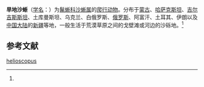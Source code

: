 {{Speciesbox
| name = 旱地沙蜥
| status = 
| status_system = 
| image = Phrynocephalus helioscopus.JPG
| genus = Phrynocephalus
| species = helioscopus
| authority = (Pallas, 1771)<ref name='id4416'>{{cite web| url =http://www.bioinfo.cn/db05/BjdwSpecies.php?action=view&id=4416| title =旱地沙蜥| work =《中国动物物种编目数据库》| publisher =中国科学院微生物研究所| author =中国科学院动物研究所| accessdate =2009-04-11| deadurl =yes| archiveurl =https://web.archive.org/web/20160305001248/http://www.bioinfo.cn/db05/BjdwSpecies.php?action=view&id=4416| archivedate =2016-03-05}}</ref>
| range_map = Phrynocephalus helioscopus distribution.png
}}

'''旱地沙蜥'''（[[学名|学名]]：{{lang|la|''Phrynocephalus helioscopus''}}）为[[鬣蜥科|鬣蜥科]][[沙蜥属|沙蜥属]]的[[爬行动物|爬行动物]]。分布于[[蒙古|蒙古]]、[[哈萨克斯坦|哈萨克斯坦]]、[[吉尔吉斯斯坦|吉尔吉斯斯坦]]、土库曼斯坦、乌克兰、白俄罗斯、[[俄罗斯|俄罗斯]]、阿富汗、土耳其、伊朗以及[[中国大陆|中国大陆]]的[[新疆|新疆]]等地，一般生活于荒漠草原之间的戈壁滩或河边的沙砾地。<ref name='id4416'/>

== 参考文献 ==
{{reflist}}

{{Wikispecies|Phrynocephalus helioscopus}}
{{Taxonbar|from=Q762512}}

[[Category:沙蜥属|helioscopus]]


{{蜥蜴小作品}}